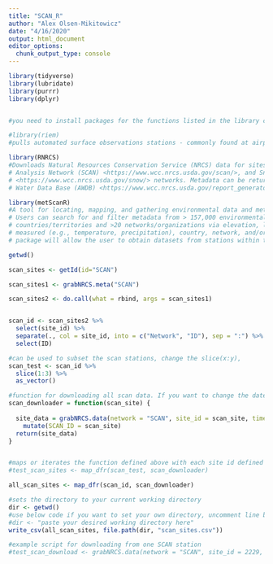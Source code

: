 ---
title: "SCAN_R"
author: "Alex Olsen-Mikitowicz"
date: "4/16/2020"
output: html_document
editor_options: 
  chunk_output_type: console
---

```{r setup, include=FALSE}

library(tidyverse)
library(lubridate)
library(purrr)
library(dplyr)


#you need to install packages for the functions listed in the library call before this will work

#library(riem) 
#pulls automated surface observations stations - commonly found at airports and is limited to weather data

library(RNRCS) 
#Downloads Natural Resources Conservation Service (NRCS) data for sites in the Soil Climate 
# Analysis Network (SCAN) <https://www.wcc.nrcs.usda.gov/scan/>, and Snow Telemetry (SNOTEL and SNOLITE) 
# <https://www.wcc.nrcs.usda.gov/snow/> networks. Metadata can be returned for all sites in the NRCS' Air and 
# Water Data Base (AWDB) <https://www.wcc.nrcs.usda.gov/report_generator/AWDB_Network_Codes.pdf>.

library(metScanR) 
#A tool for locating, mapping, and gathering environmental data and metadata, worldwide. 
# Users can search for and filter metadata from > 157,000 environmental monitoring stations among 219 
# countries/territories and >20 networks/organizations via elevation, location, active dates, elements 
# measured (e.g., temperature, precipitation), country, network, and/or known identifier. Future updates to the 
# package will allow the user to obtain datasets from stations within the database

getwd()

scan_sites <- getId(id="SCAN")

scan_sites1 <- grabNRCS.meta("SCAN")

scan_sites2 <- do.call(what = rbind, args = scan_sites1)


scan_id <- scan_sites2 %>%
  select(site_id) %>%
  separate(., col = site_id, into = c("Network", "ID"), sep = ":") %>%
  select(ID)

#can be used to subset the scan stations, change the slice(x:y), 
scan_test <- scan_id %>%
  slice(1:3) %>%
  as_vector()

#function for downloading all scan data. If you want to change the date range change it below (ymd format). If you want to change the time step change "daily" to "hourly" for example.
scan_downloader = function(scan_site) {
 
  site_data = grabNRCS.data(network = "SCAN", site_id = scan_site, timescale = "daily", "2019-01-1", "2019-01-2") %>%
    mutate(SCAN_ID = scan_site)
  return(site_data)
}


#maps or iterates the function defined above with each site id defined in scan_id dataframe
#test_scan_sites <- map_dfr(scan_test, scan_downloader)

all_scan_sites <- map_dfr(scan_id, scan_downloader)

#sets the directory to your current working directory
dir <- getwd()
#use below code if you want to set your own directory, uncomment line below and delete or uncomment above line
#dir <- "paste your desired working directory here"
write_csv(all_scan_sites, file.path(dir, "scan_sites.csv"))

#example script for downloading from one SCAN station
#test_scan_download <- grabNRCS.data(network = "SCAN", site_id = 2229, timescale = "daily", DayBgn = "2019-01-1", DayEnd = "2019-01-2")



```


